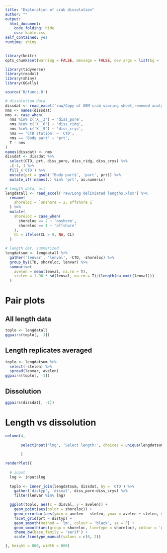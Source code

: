 ```yaml
---
title: "Exploration of crab dissolution"
author: ""
output: 
  html_document:
    code_folding: hide
    css: kable.css
self_contained: yes
runtime: shiny
---
```


```r
library(knitr)
opts_chunk$set(warning = FALSE, message = FALSE, dev.args = list(bg = 'transparent', family = 'serif'), eval = T)

library(tidyverse)
library(readxl)
library(shiny)
library(GGally)

source('R/funcs.R')

# dissolution data
dissdat <- read_excel('raw/Copy of SEM crab scoring sheet_renewed analyses_finalised.xlsx', skip = 2)
nms <- names(dissdat)
nms <- case_when(
  nms %in% c('X__3') ~ 'diss_pore',
  nms %in% c('X__6') ~ 'diss_ridg', 
  nms %in% c('X__9') ~ 'diss_crys', 
  nms == 'CTD station' ~ 'CTD',
  nms == 'Body part' ~ 'prt',
  T ~ nms
)
names(dissdat) <- nms
dissdat <- dissdat %>% 
  select(CTD, prt, diss_pore, diss_ridg, diss_crys) %>% 
  .[-1, ] %>% 
  fill_('CTD') %>% 
  mutate(prt = gsub('^Body part$', 'part', prt)) %>% 
  mutate_if(!names(.) %in% 'prt', as.numeric)

# length data, all
lengdatall <- read_excel('raw/Long deliniated lengths.xlsx') %>% 
  rename(
    shoreloc = `onshore = 2; offshore 1`
  ) %>% 
  mutate(
    shoreloc = case_when(
      shoreloc == 2 ~ 'onshore', 
      shoreloc == 1 ~ 'offshore'
    ),
    CL = ifelse(CL > 9, NA, CL)
  )

# length dat, summarized
lengdatsum <- lengdatall %>% 
  gather('lenvar', 'lenval', -CTD, -shoreloc) %>%
  group_by(CTD, shoreloc, lenvar) %>%
  summarise(
    avelen = mean(lenval, na.rm = T),
    stelen = 1.96 * sd(lenval, na.rm = T)/(length(na.omit(lenval)))
  )
```

# Pair plots {.tabset}

## All length data

```r
toplo <- lengdatall
ggpairs(toplo[, -1])
```

## Length replicates averaged

```r
toplo <- lengdatsum %>% 
  select(-stelen) %>% 
  spread(lenvar, avelen)
ggpairs(toplo[, -1])
```

## Dissolution

```r
ggpairs(dissdat[, -1])
```

# Length vs dissolution

```r
column(4, 
       
       selectInput('lng', 'Select length:', choices = unique(lengdatsum$lenvar))
       
       )
```

```r
renderPlot({
  
  # input
  lng <- input$lng
  
  toplo <- inner_join(lengdatsum, dissdat, by = 'CTD') %>% 
    gather('distyp', 'disval', diss_pore:diss_crys) %>% 
    filter(lenvar %in% lng)

  ggplot(toplo, aes(x = disval, y = avelen)) +
    geom_point(aes(color = shoreloc)) + 
    geom_errorbar(aes(ymin = avelen - stelen, ymax = avelen + stelen, color = shoreloc)) +
    facet_grid(prt ~ distyp) + 
    geom_smooth(method = 'lm', colour = 'black', se = F) + 
    geom_smooth(aes(group = shoreloc, linetype = shoreloc), colour = 'grey', se = F, method = 'lm') +
    theme_bw(base_family = 'serif') + 
    scale_linetype_manual(values = c(0, 2))

}, height = 800, width = 800)
```

